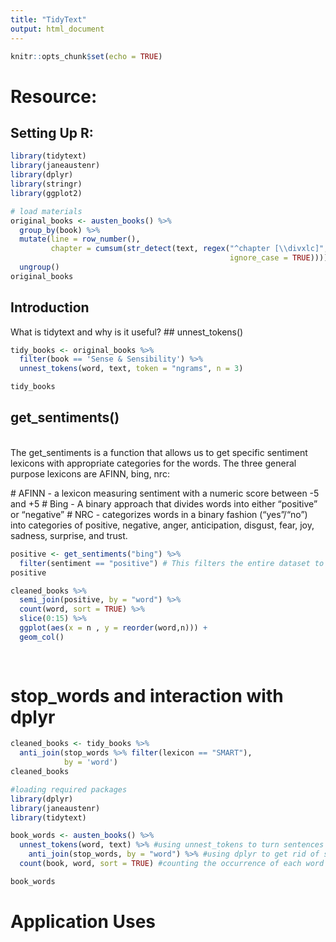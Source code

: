 ```yaml
---
title: "TidyText"
output: html_document
---
```


```r
knitr::opts_chunk$set(echo = TRUE)
```


# Resource:  

## Setting Up R: 
```r
library(tidytext)
library(janeaustenr)
library(dplyr)
library(stringr)
library(ggplot2)
```

```r
# load materials
original_books <- austen_books() %>%
  group_by(book) %>%
  mutate(line = row_number(),
         chapter = cumsum(str_detect(text, regex("^chapter [\\divxlc]",
                                                 ignore_case = TRUE)))) %>%
  ungroup()
original_books
```

## Introduction
What is tidytext and why is it useful?
## unnest_tokens()
```r
tidy_books <- original_books %>%
  filter(book == 'Sense & Sensibility') %>% 
  unnest_tokens(word, text, token = "ngrams", n = 3)

tidy_books
```

## get_sentiments() 

<br> The get_sentiments is a function that allows us to get specific sentiment lexicons with appropriate categories for the words. The three general purpose lexicons are AFINN, bing, nrc: 

  # AFINN - a lexicon measuring sentiment with a numeric score between -5 and +5
  # Bing - A binary approach that divides words into either "positive" or "negative"
  # NRC - categorizes words in a binary fashion ("yes"/"no") into categories of positive, negative, anger, anticipation, disgust, fear, joy, sadness, surprise, and trust. 

```r
positive <- get_sentiments("bing") %>% 
  filter(sentiment == "positive") # This filters the entire dataset to look for unigrams (single words) that have positive connotations
positive
```
```r
cleaned_books %>% 
  semi_join(positive, by = "word") %>%
  count(word, sort = TRUE) %>%
  slice(0:15) %>% 
  ggplot(aes(x = n , y = reorder(word,n))) +
  geom_col()
  
  
```

# stop_words and interaction with dplyr
```r
cleaned_books <- tidy_books %>%
  anti_join(stop_words %>% filter(lexicon == "SMART"),
            by = 'word')
cleaned_books
```

```r
#loading required packages
library(dplyr)
library(janeaustenr)
library(tidytext)

book_words <- austen_books() %>%
  unnest_tokens(word, text) %>% #using unnest_tokens to turn sentences from each book into a long list of words for analysis, there are a total of 725,055 rows in this dataset.
    anti_join(stop_words, by = "word") %>% #using dplyr to get rid of stop words (explain dpyr)
  count(book, word, sort = TRUE) #counting the occurrence of each word and sorting them by how often they occur. 

book_words
```


# Application Uses 


